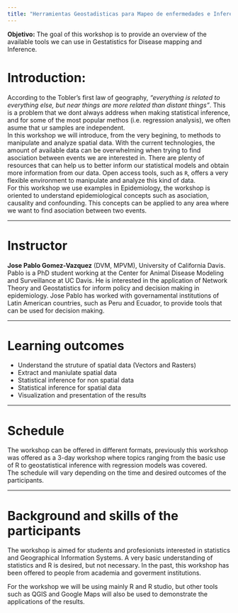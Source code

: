 ```yaml
---
title: "Herramientas Geostadisticas para Mapeo de enfermedades e Inferencia"
---
```


**Objetivo:** The goal of this workshop is to provide an overview of the available tools we can use in Gestatistics for Disease mapping and Inference.  

# Introduction:

According to the Tobler's first law of geography, *"everything is related to everything else, but near things are more related than distant things"*. This is a problem that we dont always address when making statistical inference, and for some of the most popular methos (i.e. regression analysis), we often asume that ur samples are independent.  
In this workshop we will introduce, from the very begining, to methods to manipulate and analyze spatial data. With the current technologies, the amount of available data can be overwhelming when trying to find asociation between events we are interested in. There are plenty of resources that can help us to better inform our statistical models and obtain more information from our data. Open access tools, such as `R`, offers a very flexible environment to manipulate and analyze this kind of data.  
For this workshop we use examples in Epidemiology, the workshop is oriented to understand epidemiological concepts such as asociation, causality and confounding. This concepts can be applied to any area where we want to find asociation between two events.  

________

# Instructor

**Jose Pablo Gomez-Vazquez** (DVM, MPVM), University of California Davis. Pablo is a PhD student working at the Center for Animal Disease Modeling and Surveillance at UC Davis. He is interested in the application of Network Theory and Geostatistics for inform policy and decision making in epidemiology. Jose Pablo has worked with governamental institutions of Latin American countries, such as Peru and Ecuador, to provide tools that can be used for decision making.  


________


# Learning outcomes

  - Understand the struture of spatial data (Vectors and Rasters)
  - Extract and maniulate spatial data
  - Statistical inference for non spatial data
  - Statistical inference for spatial data
  - Visualization and presentation of the results

________


# Schedule

The workshop can be offered in different formats, previously this workshop was offered as a 3-day workshop where topics ranging from the basic use of R to geostatistical inference with regression models was covered.  
The schedule will vary depending on the time and desired outcomes of the participants.  

________


# Background and skills of the participants

The workshop is aimed for students and profesionists interested in statistics and Geographical Information Systems. A very basic understanding of statistics and R is desired, but not necessary. In the past, this workshop has been offered to people from academia and goverment institutions.  
  
For the workshop we will be using mainly R and R studio, but other tools such as QGIS and Google Maps will also be used to demonstrate the applications of the results. 
